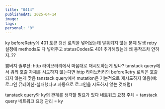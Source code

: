 ```yaml
---
title: "0414"
publishedAt: 2025-04-14
image: 
tags: 
personal: "0"
---
```

ky beforeRetry에 401 토큰 갱신 로직을 넣어놨는데 발동되지 않는 문제 발생
retry 설정에 methods도 다 넣어주고 statusCodes도 401 추가해줬는데 왜 동작조차 안하지..??

쁨버지 솔루션: http 라이브러리에서 마음대로 재시도하는게 맞나?
tanstack query에서 쿼리 호출 자체를 시도하지 않는다면 http 라이브러리의 beforeRetry 로직은 호출되지 않는게 맞음
tanstack query에서 mutation은 기본적으로 재시도하지 않음(예: 로그인 뮤테이션-실패했다고 자동으로 로그인을 시도하지 않는 것처럼)

tanstack query와 ky의 관계를 생각할 필요가 있다
네트워크 요청 주체 = tanstack query
네트워크 요청 관리 = ky